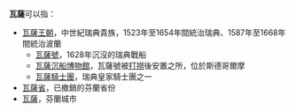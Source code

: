 '''瓦薩'''可以指：
*[[瓦薩王朝|瓦薩王朝]]，中世紀瑞典貴族，1523年至1654年間統治瑞典、1587年至1668年間統治波蘭
**[[瓦薩號|瓦薩號]]，1628年沉沒的瑞典戰船
**[[瓦薩沉船博物館|瓦薩沉船博物館]]，瓦薩號被[[打撈|打撈]]後安置之所，位於斯德哥爾摩
**[[瓦薩騎士團|瓦薩騎士團]]，瑞典皇家騎士團之一
*[[瓦薩省|瓦薩省]]，已撤銷的芬蘭省份
*[[瓦薩|瓦薩]]，芬蘭城市

{{disambig|W|Cat=二字译名消歧义}}